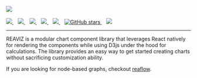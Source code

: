 
<Meta title="Docs/Intro" />

<div style={{ margin: '0 auto', maxWidth: '600px', color: 'white', textAlign: 'center' }}>
  <img
    style={{ width: '75%', margin: '0 auto 2em auto' }}
    src="https://github.com/reaviz/reaviz/raw/master/docs/assets/logo-white.png"
  />
  <br />
  <br />
  <a href="https://github.com/reaviz/reaviz/workflows/build/">
    <img src="https://github.com/reaviz/reaviz/workflows/build/badge.svg?branch=master" />
  </a>
  &nbsp;&nbsp;
  <a href="https://npm.im/reaviz">
    <img src="https://img.shields.io/npm/v/reaviz.svg" />
  </a>&nbsp;&nbsp;
  <a href="https://npm.im/reaviz">
    <img src="https://badgen.net/npm/dw/reaviz" />
  </a>&nbsp;&nbsp;
  <a href="https://github.com/reaviz/reaviz/blob/master/LICENSE">
    <img src="https://badgen.now.sh/badge/license/apache2" />
  </a>&nbsp;&nbsp;
  <a href="https://bundlephobia.com/result?p=reaviz">
    <img src="https://badgen.net/bundlephobia/minzip/reaviz" />
  </a>&nbsp;&nbsp;
  <a href="https://github.com/reaviz/reaviz">
    <img alt="GitHub stars" src="https://img.shields.io/github/stars/reaviz/reaviz?style=social" />
  </a>&nbsp;&nbsp;
  <a href="https://discord.gg/Jt4YBq5e">
    <img src="https://img.shields.io/discord/773948315037073409?label=discord" />
  </a>

  ---

  REAVIZ is a modular chart component library that leverages React natively for rendering the components while
  using D3js under the hood for calculations. The library provides an easy way to get started creating
  charts without sacrificing customization ability.

  If you are looking for node-based graphs, checkout <a href="https://reaflow.dev">reaflow</a>.
</div>
